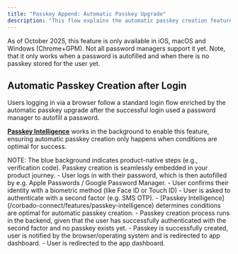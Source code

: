 ```yaml
---
title: "Passkey Append: Automatic Passkey Upgrade"
description: "This flow explains the automatic passkey creation feature that browsers provide when the user used autofill to use a password from a password manager."
---
```



<Info>
    As of October 2025, this feature is only available in iOS, macOS and
    Windows (Chrome+GPM). Not all password managers support it yet. Note, that it only works
    when a password is autofilled and when there is no passkey stored for the
    user yet.
</Info>

## Automatic Passkey Creation after Login

Users logging in via a browser follow a standard login flow enriched by the automatic passkey upgrade after the successful login used a password manager to autofill a password.

**[Passkey Intelligence](/corbado-connect/features/passkey-intelligence)** works in the background to enable this feature, ensuring automatic passkey creation only happens when conditions are optimal for success.

<Tabs>
  <Tab title="macOS">
    <ToolingFrame 
        imageURL="/images/authentication-flow/web-app/desktop/automatic-passkey-upgrade-macos.png"
        caption="macOS automatic passkey upgradation flow"
        imageName="automatic-passkey-upgrade-macos.png"
    />
  </Tab>

<Tab title="Windows">
    <ToolingFrame
        imageURL="/images/authentication-flow/web-app/desktop/automatic-passkey-upgrade-windows.png"
        caption="Windows automatic passkey upgradation flow"
        imageName="automatic-passkey-upgrade-windows.png"
    />
</Tab>

<Tab title="iOS">
    <ToolingFrame 
        imageURL="/images/authentication-flow/web-app/mobile/automatic-passkey-upgrade-ios.png"
        caption="iOS automatic passkey upgradation flow"
        imageName="automatic-passkey-upgrade-ios.png"
    />
</Tab>
</Tabs>
<Info>
    NOTE: The blue background indicates product-native steps (e.g., verification
    code). Passkey creation is seamlessly embedded in your
    product journey.
</Info>

<Steps>
  <Step title="Login with password-autofill">
    - User logs in with their password, which is then autofilled by e.g. Apple Passwords / Google Password Manager. 
  </Step>
  <Step title="Biometric confirmation for password auto-fill">
    - User confirms their identity with a biometric method (like Face ID or Touch ID)
  </Step>
  <Step title="Provide second factor">
    - User is asked to authenticate with a second factor (e.g. SMS OTP).
  </Step>
  <Step title="Automatic passkey creation">
    - [Passkey Intelligence](/corbado-connect/features/passkey-intelligence) determines conditions are optimal for automatic passkey creation.
    - Passkey creation process runs in the backend, given that the user has successfully authenticated with the second factor and no passkey exists yet.
    - Passkey is successfully created, user is notified by the browser/operating system and is redirected to app dashboard.
  </Step>
  <Step title="Redirection to app dashboard">
    - User is redirected to the app dashboard.
  </Step>

</Steps>

